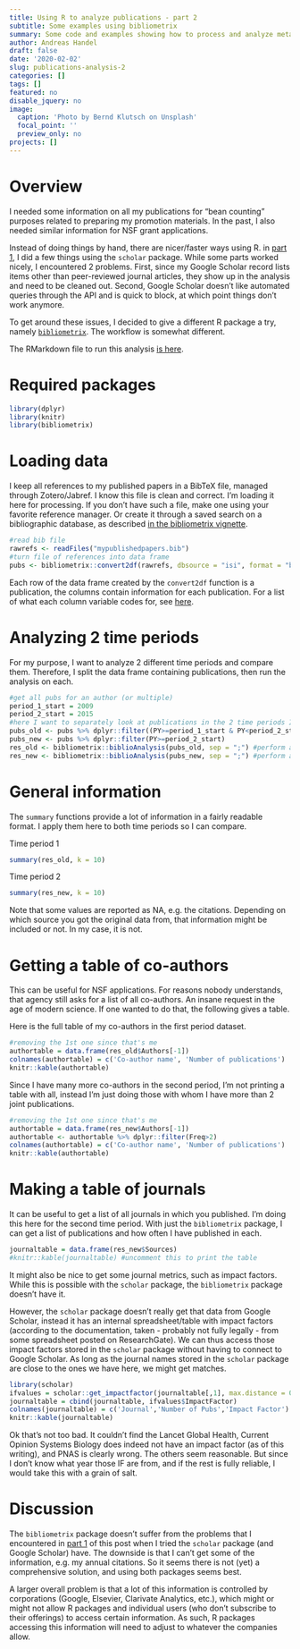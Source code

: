 ```yaml
---
title: Using R to analyze publications - part 2
subtitle: Some examples using bibliometrix
summary: Some code and examples showing how to process and analyze meta-data for a set of publications using the `bibilometrix` R package. 
author: Andreas Handel
draft: false
date: '2020-02-02'
slug: publications-analysis-2
categories: []
tags: []
featured: no
disable_jquery: no
image:
  caption: 'Photo by Bernd Klutsch on Unsplash'
  focal_point: ''
  preview_only: no
projects: []
---
```


# Overview

I needed some information on all my publications for "bean counting" purposes related to preparing my promotion materials. In the past, I also needed similar information for NSF grant applications. 

Instead of doing things by hand, there are nicer/faster ways using R. in [part 1](/post/publication-analysis-1/), I did a few things using the `scholar` package. 
While some parts worked nicely, I encountered 2 problems. First, since my Google Scholar record lists items other than peer-reviewed journal articles, they show up in the analysis and need to be cleaned out. Second, Google Scholar doesn't like automated queries through the API and is quick to block, at which point things don't work anymore.

To get around these issues, I decided to give a different R package a try, namely [`bibliometrix`](https://www.bibliometrix.org/). The workflow is somewhat different.

The RMarkdown file to run this analysis [is here](index.Rmd).

# Required packages

```r
library(dplyr)
library(knitr)
library(bibliometrix)
```

# Loading data

I keep all references to my published papers in a BibTeX file, managed through Zotero/Jabref. I know this file is clean and correct. I'm loading it here for processing. If you don't have such a file, make one using your favorite reference manager. Or create it through a saved search on a bibliographic database, as described [in the bibliometrix vignette](https://cran.r-project.org/web/packages/bibliometrix/vignettes/bibliometrix-vignette.html).


```r
#read bib file
rawrefs <- readFiles("mypublishedpapers.bib") 
#turn file of references into data frame
pubs <- bibliometrix::convert2df(rawrefs, dbsource = "isi", format = "bibtex") 
```

Each row of the data frame created by the `convert2df` function is a publication, the columns contain information for each publication. 
For a list of what each column variable codes for, see [here](https://cran.r-project.org/web/packages/bibliometrix/vignettes/bibliometrix-vignette.html).


# Analyzing 2 time periods

For my purpose, I want to analyze 2 different time periods and compare them.
Therefore, I split the data frame containing publications, then run the analysis on each.

```r
#get all pubs for an author (or multiple)
period_1_start = 2009
period_2_start = 2015
#here I want to separately look at publications in the 2 time periods I defined above
pubs_old <- pubs %>% dplyr::filter((PY>=period_1_start & PY<period_2_start ))
pubs_new <- pubs %>% dplyr::filter(PY>=period_2_start)
res_old <- bibliometrix::biblioAnalysis(pubs_old, sep = ";") #perform analysis
res_new <- bibliometrix::biblioAnalysis(pubs_new, sep = ";") #perform analysis
```


# General information

The `summary` functions provide a lot of information in a fairly readable format. I apply them here to both time periods so I can compare.

Time period 1
```r
summary(res_old, k = 10)
```

Time period 2
```r
summary(res_new, k = 10)
```
Note that some values are reported as NA, e.g. the citations. Depending on which source you got the original data from, that information might be included or not. In my case, it is not.

# Getting a table of co-authors

This can be useful for NSF applications. For reasons nobody understands, that agency still asks for a list of all co-authors. An insane request in the age of modern science. If one wanted to do that, the following gives a table. 

Here is the full table of my co-authors in the first period dataset.

```r
#removing the 1st one since that's me
authortable = data.frame(res_old$Authors[-1])
colnames(authortable) = c('Co-author name', 'Number of publications')
knitr::kable(authortable)
```

Since I have many more co-authors in the second period, I'm not printing a table with all, instead I'm just doing those with whom I have more than 2 joint publications.

```r
#removing the 1st one since that's me
authortable = data.frame(res_new$Authors[-1])
authortable <- authortable %>% dplyr::filter(Freq>2)
colnames(authortable) = c('Co-author name', 'Number of publications')
knitr::kable(authortable)
```



# Making a table of journals

It can be useful to get a list of all journals in which you published. I'm doing this here for the second time period. With just the `bibliometrix` package, I can get a list of publications and how often I have published in each.

```r
journaltable = data.frame(res_new$Sources)
#knitr::kable(journaltable) #uncomment this to print the table
```

It might also be nice to get some journal metrics, such as impact factors. While this is possible with the `scholar` package, the `bibliometrix` package doesn't have it.

However, the `scholar` package doesn't really get that data from Google Scholar, instead it has an internal spreadsheet/table with impact factors (according to the documentation, taken - probably not fully legally - from some spreadsheet posted on ResearchGate). We can thus access those impact factors stored in the `scholar` package without having to connect to Google Scholar. As long as the journal names stored in the `scholar` package are close to the ones we have here, we might get matches.

```r
library(scholar)
ifvalues = scholar::get_impactfactor(journaltable[,1], max.distance = 0.1)
journaltable = cbind(journaltable, ifvalues$ImpactFactor)
colnames(journaltable) = c('Journal','Number of Pubs','Impact Factor')
knitr::kable(journaltable)
```

Ok that's not too bad. It couldn't find the Lancet Global Health, Current Opinion Systems Biology does indeed not have an impact factor (as of this writing), and PNAS is clearly wrong. The others seem reasonable. But since I don't know what year those IF are from, and if the rest is fully reliable, I would take this with a grain of salt.

# Discussion

The `bibliometrix` package doesn't suffer from the problems that I encountered in [part 1](/post/publication-analysis-1/) of this post when I tried  the `scholar` package (and Google Scholar) have. The downside is that I can't get some of the information, e.g. my annual citations. So it seems there is not (yet) a comprehensive solution, and using both packages seems best. 

A larger overall problem is that a lot of this information is controlled by corporations (Google, Elsevier, Clarivate Analytics, etc.), which might or might not allow R packages and individual users (who don't subscribe to their offerings) to access certain information. As such, R packages accessing this information will need to adjust to whatever the companies allow.







